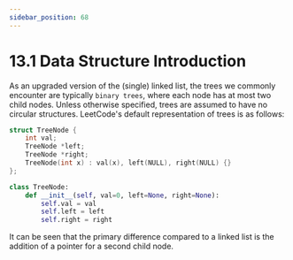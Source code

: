 ```yaml
---
sidebar_position: 68
---
```


# 13.1 Data Structure Introduction

As an upgraded version of the (single) linked list, the trees we commonly encounter are typically `binary trees`, where each node has at most two child nodes. Unless otherwise specified, trees are assumed to have no circular structures. LeetCode's default representation of trees is as follows:

<Tabs>
<TabItem value="cpp" label="C++">

```cpp
struct TreeNode {
    int val;
    TreeNode *left;
    TreeNode *right;
    TreeNode(int x) : val(x), left(NULL), right(NULL) {}
};
```

</TabItem>
<TabItem value="py" label="Python">

```py
class TreeNode:
    def __init__(self, val=0, left=None, right=None):
        self.val = val
        self.left = left
        self.right = right
```

</TabItem>

</Tabs>

It can be seen that the primary difference compared to a linked list is the addition of a pointer for a second child node.
